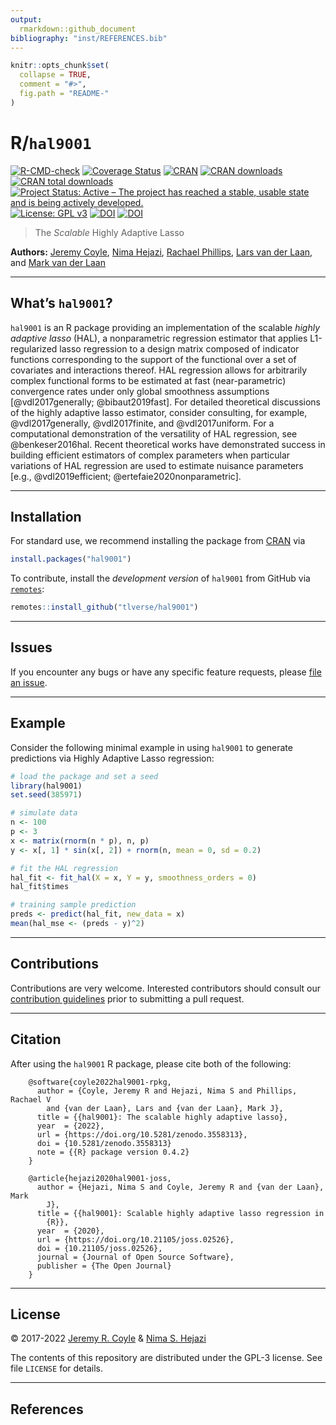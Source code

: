 ```yaml
---
output:
  rmarkdown::github_document
bibliography: "inst/REFERENCES.bib"
---
```


<!-- README.md is generated from README.Rmd. Please edit that file -->

```r
knitr::opts_chunk$set(
  collapse = TRUE,
  comment = "#>",
  fig.path = "README-"
)
```

# R/`hal9001`

[![R-CMD-check](https://github.com/tlverse/hal9001/workflows/R-CMD-check/badge.svg)](https://github.com/tlverse/hal9001/actions)
[![Coverage Status](https://codecov.io/gh/tlverse/hal9001/branch/master/graph/badge.svg)](https://app.codecov.io/gh/tlverse/hal9001)
[![CRAN](https://www.r-pkg.org/badges/version/hal9001)](https://www.r-pkg.org/pkg/hal9001)
[![CRAN downloads](https://cranlogs.r-pkg.org/badges/hal9001)](https://CRAN.R-project.org/package=hal9001)
[![CRAN total downloads](http://cranlogs.r-pkg.org/badges/grand-total/hal9001)](https://CRAN.R-project.org/package=hal9001)
[![Project Status: Active – The project has reached a stable, usable state and is being actively developed.](https://www.repostatus.org/badges/latest/active.svg)](https://www.repostatus.org/#active)
[![License: GPL v3](https://img.shields.io/badge/License-GPL%20v3-blue.svg)](http://www.gnu.org/licenses/gpl-3.0)
[![DOI](https://zenodo.org/badge/DOI/10.5281/zenodo.3558313.svg)](https://doi.org/10.5281/zenodo.3558313)
[![DOI](https://joss.theoj.org/papers/10.21105/joss.02526/status.svg)](https://doi.org/10.21105/joss.02526)

> The _Scalable_ Highly Adaptive Lasso

__Authors:__ [Jeremy Coyle](https://github.com/tlverse), [Nima
Hejazi](https://nimahejazi.org), [Rachael
Phillips](https://github.com/rachaelvp), [Lars van der
Laan](https://github.com/Larsvanderlaan), and [Mark van der
Laan](https://vanderlaan-lab.org/)

---

## What's `hal9001`?

`hal9001` is an R package providing an implementation of the scalable _highly
adaptive lasso_ (HAL), a nonparametric regression estimator that applies
L1-regularized lasso regression to a design matrix composed of indicator
functions corresponding to the support of the functional over a set of
covariates and interactions thereof. HAL regression allows for arbitrarily
complex functional forms to be estimated at fast (near-parametric) convergence
rates under only global smoothness assumptions [@vdl2017generally;
@bibaut2019fast]. For detailed theoretical discussions of the highly adaptive
lasso estimator, consider consulting, for example, @vdl2017generally,
@vdl2017finite, and @vdl2017uniform. For a computational demonstration of the
versatility of HAL regression, see @benkeser2016hal. Recent theoretical works
have demonstrated success in building efficient estimators of complex
parameters when particular variations of HAL regression are used to estimate
nuisance parameters [e.g., @vdl2019efficient; @ertefaie2020nonparametric].

---

## Installation

For standard use, we recommend installing the package from
[CRAN](https://CRAN.R-project.org/package=hal9001) via

```r
install.packages("hal9001")
```

To contribute, install the _development version_ of `hal9001` from GitHub via
[`remotes`](https://CRAN.R-project.org/package=remotes):

```r
remotes::install_github("tlverse/hal9001")
```

---

## Issues

If you encounter any bugs or have any specific feature requests, please [file an
issue](https://github.com/tlverse/hal9001/issues).

---

## Example

Consider the following minimal example in using `hal9001` to generate
predictions via Highly Adaptive Lasso regression:

```r
# load the package and set a seed
library(hal9001)
set.seed(385971)

# simulate data
n <- 100
p <- 3
x <- matrix(rnorm(n * p), n, p)
y <- x[, 1] * sin(x[, 2]) + rnorm(n, mean = 0, sd = 0.2)

# fit the HAL regression
hal_fit <- fit_hal(X = x, Y = y, smoothness_orders = 0)
hal_fit$times

# training sample prediction
preds <- predict(hal_fit, new_data = x)
mean(hal_mse <- (preds - y)^2)
```

---

## Contributions

Contributions are very welcome. Interested contributors should consult our
[contribution
guidelines](https://github.com/tlverse/hal9001/blob/master/CONTRIBUTING.md)
prior to submitting a pull request.

---

## Citation

After using the `hal9001` R package, please cite both of the following:

        @software{coyle2022hal9001-rpkg,
          author = {Coyle, Jeremy R and Hejazi, Nima S and Phillips, Rachael V
            and {van der Laan}, Lars and {van der Laan}, Mark J},
          title = {{hal9001}: The scalable highly adaptive lasso},
          year  = {2022},
          url = {https://doi.org/10.5281/zenodo.3558313},
          doi = {10.5281/zenodo.3558313}
          note = {{R} package version 0.4.2}
        }

        @article{hejazi2020hal9001-joss,
          author = {Hejazi, Nima S and Coyle, Jeremy R and {van der Laan}, Mark
            J},
          title = {{hal9001}: Scalable highly adaptive lasso regression in
            {R}},
          year  = {2020},
          url = {https://doi.org/10.21105/joss.02526},
          doi = {10.21105/joss.02526},
          journal = {Journal of Open Source Software},
          publisher = {The Open Journal}
        }

---

## License

&copy; 2017-2022 [Jeremy R. Coyle](https://github.com/tlverse) & [Nima S.
Hejazi](https://nimahejazi.org)

The contents of this repository are distributed under the GPL-3 license. See
file `LICENSE` for details.

---

## References

